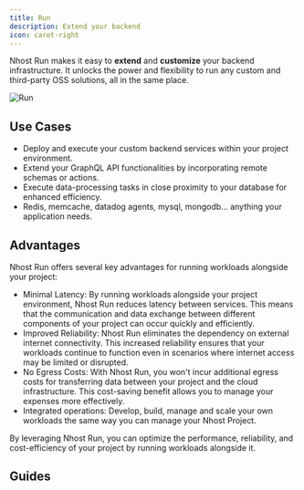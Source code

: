 ```yaml
---
title: Run
description: Extend your backend
icon: caret-right
---
```


Nhost Run makes it easy to **extend** and **customize** your backend infrastructure. It unlocks the power and flexibility to run any custom and third-party OSS solutions, all in the same place.

![Run](/images/product/run/overview.png)

## Use Cases

- Deploy and execute your custom backend services within your project environment.
- Extend your GraphQL API functionalities by incorporating remote schemas or actions.
- Execute data-processing tasks in close proximity to your database for enhanced efficiency.
- Redis, memcache, datadog agents, mysql, mongodb... anything your application needs.

## Advantages

Nhost Run offers several key advantages for running workloads alongside your project:

- Minimal Latency: By running workloads alongside your project environment, Nhost Run reduces latency between services. This means that the communication and data exchange between different components of your project can occur quickly and efficiently.
- Improved Reliability: Nhost Run eliminates the dependency on external internet connectivity. This increased reliability ensures that your workloads continue to function even in scenarios where internet access may be limited or disrupted.
- No Egress Costs: With Nhost Run, you won't incur additional egress costs for transferring data between your project and the cloud infrastructure. This cost-saving benefit allows you to manage your expenses more effectively.
- Integrated operations: Develop, build, manage and scale your own workloads the same way you can manage your Nhost Project.

By leveraging Nhost Run, you can optimize the performance, reliability, and cost-efficiency of your project by running workloads alongside it.

## Guides

<CardGroup cols={4}>
  <Card title="Getting Started" icon="play" href="../guides/run/getting-started">
  </Card>
  <Card title="Configuration" icon="gear" href="../guides/run/configuration">
  </Card>
  <Card title="Networking" icon="network-wired" href="../guides/run/networking">
  </Card>
  <Card title="Healthchecks" icon="heart-pulse" href="../guides/run/health-checks">
  </Card>
  <Card title="Resources" icon="gauge-max" href="../guides/run/resources">
  </Card>
  <Card title="Registry" icon="box-archive" href="../guides/run/registry">
  </Card>
  <Card title="CLI & CI Deployments" icon="rocket-launch" href="../guides/run/cli-deployments">
  </Card>
</CardGroup>
